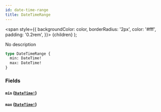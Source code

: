 ```yaml
---
id: date-time-range
title: DateTimeRange
---
```


<span
style={{
      backgroundColor: color,
      borderRadius: '2px',
      color: '#fff',
      padding: '0.2rem',
    }}>
{children}
</span>
);

No description

```graphql
type DateTimeRange {
  min: DateTime!
  max: DateTime!
}
```

### Fields

#### `min` ([`DateTime!`](/docs/schema/scalars/date-time))

#### `max` ([`DateTime!`](/docs/schema/scalars/date-time))
